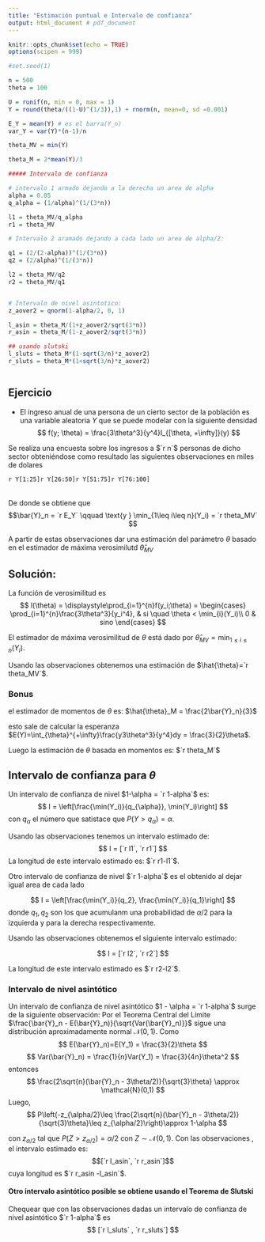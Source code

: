 ```yaml
---
title: "Estimación puntual e Intervalo de confianza"
output: html_document # pdf_document
---
```


```r
knitr::opts_chunk$set(echo = TRUE)
options(scipen = 999)

#set.seed(1)

n = 500
theta = 100

U = runif(n, min = 0, max = 1)
Y = round(theta/((1-U)^(1/3)),1) + rnorm(n, mean=0, sd =0.001)

E_Y = mean(Y) # es el barra(Y_n)
var_Y = var(Y)*(n-1)/n

theta_MV = min(Y)

theta_M = 2*mean(Y)/3

##### Intervalo de confianza

# intervalo 1 armado dejando a la derecha un area de alpha
alpha = 0.05
q_alpha = (1/alpha)^(1/(3*n))

l1 = theta_MV/q_alpha
r1 = theta_MV

# Intervalo 2 aramado dejando a cada lado un area de alpha/2:

q1 = (2/(2-alpha))^(1/(3*n))
q2 = (2/alpha)^(1/(3*n))

l2 = theta_MV/q2
r2 = theta_MV/q1


# Intervalo de nivel asintotico:
z_aover2 = qnorm(1-alpha/2, 0, 1)

l_asin = theta_M/(1+z_aover2/sqrt(3*n))
r_asin = theta_M/(1-z_aover2/sqrt(3*n))

## usando slutski
l_sluts = theta_M*(1-sqrt(3/n)*z_aover2)
r_sluts = theta_M*(1+sqrt(3/n)*z_aover2)



```


<strong><h2> Ejercicio </h2></strong>

* El ingreso anual de una persona de un cierto sector de la población es una variable aleatoria $Y$ que se puede modelar con la siguiente densidad 
$$
f(y; \theta) = \frac{3\theta^3}{y^4}I_{[\theta, +\infty]}(y)
$$

Se realiza una encuesta sobre los ingresos a $`r n`$ personas de dicho sector obteniéndose como resultado las siguientes observaciones en miles de dolares

<table>
<tr>
`r Y[1:25]`
</tr>
<tr>
`r Y[26:50]` 
</tr>
<tr>
`r Y[51:75]` 
</tr>
<tr>
`r Y[76:100]`
</tr>
</table>


De donde se obtiene que 
$$\bar{Y}_n = `r E_Y` \qquad  \text{y } \min_{1\leq i\leq n}(Y_i) = `r theta_MV`
$$

A partir de estas observaciones dar una estimación del parámetro $\theta$ basado en el estimador de máxima verosimilutd $\hat{\theta}_{MV}$



<strong><h2> Solución: </h2> </strong>

La función de verosimilitud es 
$$
l(\theta) = \displaystyle\prod_{i=1}^{n}f(y_i;\theta) = \begin{cases}
\prod_{i=1}^{n}\frac{3\theta^3}{y_i^4},  & si \quad \theta < \min_{i}(Y_i)\\
0 & sino
\end{cases}
$$

El estimador de máxima verosimilitud de $\theta$ está dado por $\hat{\theta}_{MV} = \displaystyle\min_{1\leq i\leq n}(Y_i)$.

Usando las observaciones obtenemos una estimación de $\hat{\theta}=`r theta_MV`$.


<h3>Bonus </h3>

el estimador de momentos de $\theta$ es: $\hat{\theta}_M = \frac{2\bar{Y}_n}{3}$

esto sale de calcular la esperanza $E(Y)=\int_{\theta}^{+\infty}\frac{y3\theta^3}{y^4}dy = \frac{3}{2}\theta$.

Luego la estimación de $\theta$ basada en momentos es: $`r theta_M`$

<h2> Intervalo de confianza para $\theta$</h2>

Un intervalo de confianza de nivel $1-\alpha = `r 1-alpha`$ es:
$$
I = \left[\frac{\min(Y_i)}{q_{\alpha}}, \min(Y_i)\right]
$$
con $q_{\alpha}$ el número que satistace que $P(Y > q_{\alpha})=\alpha$. 

Usando las observaciones tenemos un intervalo estimado de:
$$
I = [`r l1`, `r r1`]
$$
La longitud de este intervalo estimado es: $`r r1-l1`$.

Otro intervalo de confianza de nivel $`r 1-alpha`$ es el obtenido al dejar igual area de cada lado

$$
I = \left[\frac{\min(Y_i)}{q_2}, \frac{\min(Y_i)}{q_1}\right]
$$
donde $q_1, q_2$ son los que acumulanm una probabilidad de $\alpha/2$ para la izquierda y para la derecha respectivamente. 

Usando las observaciones obtenemos el siguiente intervalo estimado:

$$
I = [`r l2`, `r r2`]
$$

La longitud de este intervalo estimado es $`r r2-l2`$.

<h3> Intervalo de nivel asintótico </h3>

Un intervalo de confianza de nivel asintótico $1 - \alpha = `r 1-alpha`$ surge de la siguiente observación: Por el Teorema Central del Límite $\frac{\bar{Y}_n - E(\bar{Y}_n)}{\sqrt{Var(\bar{Y}_n)}}$ sigue una distribución aproximadamente normal $\mathcal{N}(0,1)$. 
Como 
$$
E(\bar{Y}_n)=E(Y_1) = \frac{3}{2}\theta
$$
$$
Var(\bar{Y}_n) = \frac{1}{n}Var(Y_1) = \frac{3}{4n}\theta^2
$$
entonces
$$
\frac{2\sqrt{n}(\bar{Y}_n - 3\theta/2)}{\sqrt{3}\theta} \approx \mathcal{N}(0,1)
$$
Luego, 
$$
P\left(-z_{\alpha/2}\leq \frac{2\sqrt{n}(\bar{Y}_n - 3\theta/2)}{\sqrt{3}\theta}\leq z_{\alpha/2}\right)\approx 1-\alpha
$$

con $z_{\alpha/2}$ tal que $P(Z>z_{\alpha/2}) =\alpha/2$ con $Z\sim \mathcal{N}(0,1)$.
Con las observaciones , el intervalo estimado es: $$[`r l_asin`, `r r_asin`]$$
cuya longitud es $`r r_asin -l_asin`$.

<h4> Otro intervalo asintótico posible se obtiene usando el Teorema de Slutski</h4>

Chequear que con las observaciones dadas un intervalo de confianza de nivel asintótico $`r 1-alpha`$ es
$$
[`r l_sluts` , `r r_sluts`]
$$


